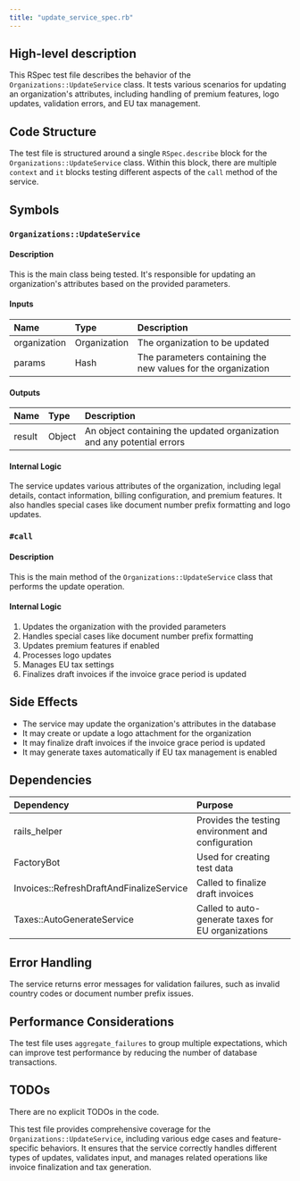 ```yaml
---
title: "update_service_spec.rb"
---
```


## High-level description
This RSpec test file describes the behavior of the `Organizations::UpdateService` class. It tests various scenarios for updating an organization's attributes, including handling of premium features, logo updates, validation errors, and EU tax management.

## Code Structure
The test file is structured around a single `RSpec.describe` block for the `Organizations::UpdateService` class. Within this block, there are multiple `context` and `it` blocks testing different aspects of the `call` method of the service.

## Symbols

### `Organizations::UpdateService`
#### Description
This is the main class being tested. It's responsible for updating an organization's attributes based on the provided parameters.

#### Inputs
| Name | Type | Description |
|:-----|:-----|:------------|
| organization | Organization | The organization to be updated |
| params | Hash | The parameters containing the new values for the organization |

#### Outputs
| Name | Type | Description |
|:-----|:-----|:------------|
| result | Object | An object containing the updated organization and any potential errors |

#### Internal Logic
The service updates various attributes of the organization, including legal details, contact information, billing configuration, and premium features. It also handles special cases like document number prefix formatting and logo updates.

### `#call`
#### Description
This is the main method of the `Organizations::UpdateService` class that performs the update operation.

#### Internal Logic
1. Updates the organization with the provided parameters
2. Handles special cases like document number prefix formatting
3. Updates premium features if enabled
4. Processes logo updates
5. Manages EU tax settings
6. Finalizes draft invoices if the invoice grace period is updated

## Side Effects
- The service may update the organization's attributes in the database
- It may create or update a logo attachment for the organization
- It may finalize draft invoices if the invoice grace period is updated
- It may generate taxes automatically if EU tax management is enabled

## Dependencies
| Dependency | Purpose |
|:-----------|:--------|
| rails_helper | Provides the testing environment and configuration |
| FactoryBot | Used for creating test data |
| Invoices::RefreshDraftAndFinalizeService | Called to finalize draft invoices |
| Taxes::AutoGenerateService | Called to auto-generate taxes for EU organizations |

## Error Handling
The service returns error messages for validation failures, such as invalid country codes or document number prefix issues.

## Performance Considerations
The test file uses `aggregate_failures` to group multiple expectations, which can improve test performance by reducing the number of database transactions.

## TODOs
There are no explicit TODOs in the code.

This test file provides comprehensive coverage for the `Organizations::UpdateService`, including various edge cases and feature-specific behaviors. It ensures that the service correctly handles different types of updates, validates input, and manages related operations like invoice finalization and tax generation.